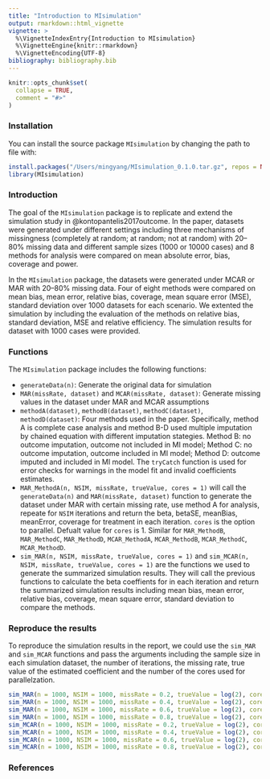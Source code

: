 ```yaml
---
title: "Introduction to MIsimulation"
output: rmarkdown::html_vignette
vignette: >
  %\VignetteIndexEntry{Introduction to MIsimulation}
  %\VignetteEngine{knitr::rmarkdown}
  %\VignetteEncoding{UTF-8}
bibliography: bibliography.bib
---
```


```r
knitr::opts_chunk$set(
  collapse = TRUE,
  comment = "#>"
)
```

### Installation

You can install the source package ```MIsimulation``` by changing the path to file with:

```r
install.packages("/Users/mingyang/MIsimulation_0.1.0.tar.gz", repos = NULL, type="source")
library(MIsimulation)
```

### Introduction
The goal of the ```MIsimulation``` package is to replicate and extend the simulation study in @kontopantelis2017outcome. In the paper, datasets were generated under different settings including three mechanisms of missingness (completely at random; at random; not at random) with 20–80% missing data and different sample sizes (1000 or 10000 cases) and 8 methods for analysis were compared on mean absolute error, bias, coverage and power. 

In the ```MIsimulation``` package, the datasets were generated under MCAR or MAR with 20–80% missing data. Four of eight methods were compared on mean bias, mean error, relative bias, coverage, mean square error (MSE), standard deviation over 1000 datasets for each scenario. We extented the simulation by including the evaluation of the methods on relative bias, standard deviation, MSE and relative efficiency. The simulation results for dataset with 1000 cases were provided.  

### Functions
The ```MIsimulation``` package includes the following functions:

 * ```generateData(n)```: Generate the original data for simulation
 * ```MAR(missRate, dataset)``` and ```MCAR(missRate, dataset)```: Generate missing values in the dataset under MAR and MCAR assumptions
 * ```methodA(dataset)```, ```methodB(dataset)```, ```methodC(dataset)```, ```methodD(dataset)```: Four methods used in the paper. Specifically, method A is complete case analysis and method B-D used multiple imputation by chained equation with different imputation stategies. Method B: no outcome imputation, outcome not included in MI model; Method C: no outcome imputation, outcome included in MI model; Method D: outcome imputed and included in MI model. The ```tryCatch``` function is used for error checks for warnings in the model fit and invalid coefficients estimates.
 * ```MAR_MethodA(n, NSIM, missRate, trueValue, cores = 1)``` will call the ```generateData(n)``` and ```MAR(missRate, dataset)``` function to generate the dataset under MAR with certain missing rate, use method A for analysis, repeate for ```NSIM``` iterations and return the beta, betaSE, meanBias, meanError, coverage for treatment in each iteration. ```cores``` is the option to parallel. Defualt value for ```cores``` is 1. Similar for ```MAR_MethodB```, ```MAR_MethodC```, ```MAR_MethodD```, ```MCAR_MethodA```, ```MCAR_MethodB```, ```MCAR_MethodC```, ```MCAR_MethodD```.
 * ```sim_MAR(n, NSIM, missRate, trueValue, cores = 1)``` and ```sim_MCAR(n, NSIM, missRate, trueValue, cores = 1)``` are the functions we used to generate the summarized simulation results. They will call the previous functions to calculate the beta coeffients for  in each iteration and return the summarized simulation results including mean bias, mean error, relative bias, coverage, mean square error, standard deviation to compare the methods.

### Reproduce the results

To reproduce the simulation results in the report, we could use the ```sim_MAR``` and ```sim_MCAR``` functions and pass the arguments including the sample size in each simulation dataset, the number of iterations, the missing rate, true value of the estimated coefficient and the number of the cores used for parallelzation.

```r
sim_MAR(n = 1000, NSIM = 1000, missRate = 0.2, trueValue = log(2), cores = 8)
sim_MAR(n = 1000, NSIM = 1000, missRate = 0.4, trueValue = log(2), cores = 8)
sim_MAR(n = 1000, NSIM = 1000, missRate = 0.6, trueValue = log(2), cores = 8)
sim_MAR(n = 1000, NSIM = 1000, missRate = 0.8, trueValue = log(2), cores = 8)
sim_MCAR(n = 1000, NSIM = 1000, missRate = 0.2, trueValue = log(2), cores = 8)
sim_MCAR(n = 1000, NSIM = 1000, missRate = 0.4, trueValue = log(2), cores = 8)
sim_MCAR(n = 1000, NSIM = 1000, missRate = 0.6, trueValue = log(2), cores = 8)
sim_MCAR(n = 1000, NSIM = 1000, missRate = 0.8, trueValue = log(2), cores = 8)
```


### References
  
